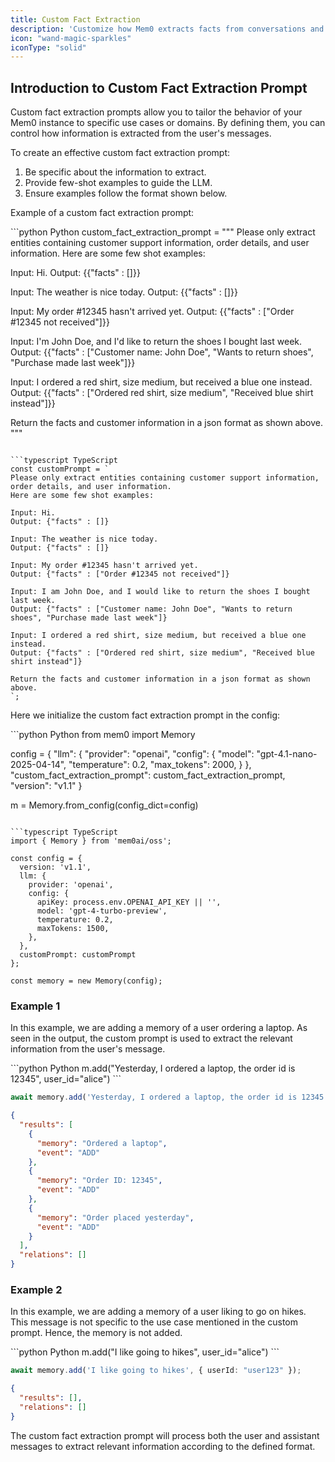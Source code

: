 ```yaml
---
title: Custom Fact Extraction
description: 'Customize how Mem0 extracts facts from conversations and content'
icon: "wand-magic-sparkles"
iconType: "solid"
---
```


## Introduction to Custom Fact Extraction Prompt

Custom fact extraction prompts allow you to tailor the behavior of your Mem0 instance to specific use cases or domains. By defining them, you can control how information is extracted from the user's messages.

To create an effective custom fact extraction prompt:
1. Be specific about the information to extract.
2. Provide few-shot examples to guide the LLM.
3. Ensure examples follow the format shown below.

Example of a custom fact extraction prompt:

<CodeGroup>
```python Python
custom_fact_extraction_prompt = """
Please only extract entities containing customer support information, order details, and user information. 
Here are some few shot examples:

Input: Hi.
Output: {{"facts" : []}}

Input: The weather is nice today.
Output: {{"facts" : []}}

Input: My order #12345 hasn't arrived yet.
Output: {{"facts" : ["Order #12345 not received"]}}

Input: I'm John Doe, and I'd like to return the shoes I bought last week.
Output: {{"facts" : ["Customer name: John Doe", "Wants to return shoes", "Purchase made last week"]}}

Input: I ordered a red shirt, size medium, but received a blue one instead.
Output: {{"facts" : ["Ordered red shirt, size medium", "Received blue shirt instead"]}}

Return the facts and customer information in a json format as shown above.
"""
```

```typescript TypeScript
const customPrompt = `
Please only extract entities containing customer support information, order details, and user information. 
Here are some few shot examples:

Input: Hi.
Output: {"facts" : []}

Input: The weather is nice today.
Output: {"facts" : []}

Input: My order #12345 hasn't arrived yet.
Output: {"facts" : ["Order #12345 not received"]}

Input: I am John Doe, and I would like to return the shoes I bought last week.
Output: {"facts" : ["Customer name: John Doe", "Wants to return shoes", "Purchase made last week"]}

Input: I ordered a red shirt, size medium, but received a blue one instead.
Output: {"facts" : ["Ordered red shirt, size medium", "Received blue shirt instead"]}

Return the facts and customer information in a json format as shown above.
`;
```
</CodeGroup>

Here we initialize the custom fact extraction prompt in the config:

<CodeGroup>
```python Python
from mem0 import Memory

config = {
    "llm": {
        "provider": "openai",
        "config": {
            "model": "gpt-4.1-nano-2025-04-14",
            "temperature": 0.2,
            "max_tokens": 2000,
        }
    },
    "custom_fact_extraction_prompt": custom_fact_extraction_prompt,
    "version": "v1.1"
}

m = Memory.from_config(config_dict=config)
```

```typescript TypeScript
import { Memory } from 'mem0ai/oss';

const config = {
  version: 'v1.1',
  llm: {
    provider: 'openai',
    config: {
      apiKey: process.env.OPENAI_API_KEY || '',
      model: 'gpt-4-turbo-preview',
      temperature: 0.2,
      maxTokens: 1500,
    },
  },
  customPrompt: customPrompt
};

const memory = new Memory(config);
```
</CodeGroup>

### Example 1

In this example, we are adding a memory of a user ordering a laptop. As seen in the output, the custom prompt is used to extract the relevant information from the user's message.

<CodeGroup>
```python Python
m.add("Yesterday, I ordered a laptop, the order id is 12345", user_id="alice")
```

```typescript TypeScript
await memory.add('Yesterday, I ordered a laptop, the order id is 12345', { userId: "user123" });
```

```json Output
{
  "results": [
    {
      "memory": "Ordered a laptop",
      "event": "ADD"
    },
    {
      "memory": "Order ID: 12345",
      "event": "ADD"
    },
    {
      "memory": "Order placed yesterday",
      "event": "ADD"
    }
  ],
  "relations": []
}
```
</CodeGroup>

### Example 2

In this example, we are adding a memory of a user liking to go on hikes. This message is not specific to the use case mentioned in the custom prompt. Hence, the memory is not added.

<CodeGroup>
```python Python
m.add("I like going to hikes", user_id="alice")
```

```typescript TypeScript
await memory.add('I like going to hikes', { userId: "user123" });
```

```json Output
{
  "results": [],
  "relations": []
}
```
</CodeGroup>

The custom fact extraction prompt will process both the user and assistant messages to extract relevant information according to the defined format.
